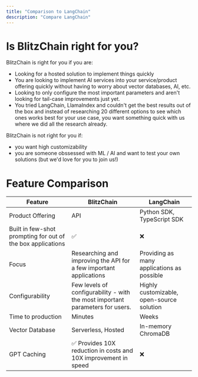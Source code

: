 ```yaml
---
title: "Comparison to LangChain"
description: "Compare LangChain"
---
```


# Is BlitzChain right for you?

BlitzChain is right for you if you are:

- Looking for a hosted solution to implement things quickly
- You are looking to implement AI services into your service/product offering quickly without having to worry about vector databases, AI, etc.
- Looking to only configure the most important parameters and aren't looking for tail-case improvements just yet.
- You tried LangChain, LlamaIndex and couldn't get the best results out of the box and instead of researching 20 different options to see which ones works best for your use case, you want something quick with us where we did all the research already.

BlitzChain is not right for you if:

- you want high customizability
- you are someone obssessed with ML / AI and want to test your own solutions (but we'd love for you to join us!)

# Feature Comparison

| Feature                                                     | BlitzChain                                                                    | LangChain                                  |
| ----------------------------------------------------------- | ----------------------------------------------------------------------------- | ------------------------------------------ |
| Product Offering                                            | API                                                                           | Python SDK, TypeScript SDK                 |
| Built in few-shot prompting for out of the box applications | ✅                                                                            | ❌                                         |
| Focus                                                       | Researching and improving the API for a few important applications            | Providing as many applications as possible |
| Configurability                                             | Few levels of configurability - with the most important parameters for users. | Highly customizable, open-source solution  |
| Time to production                                          | Minutes                                                                       | Weeks                                      |
| Vector Database                                             | Serverless, Hosted                                                            | In-memory ChromaDB                         |
| GPT Caching                                                 | ✅ Provides 10X reduction in costs and 10X improvement in speed               | ❌                                         |
